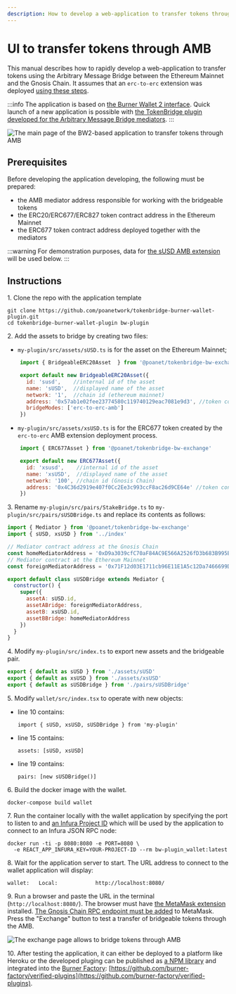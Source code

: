 ```yaml
---
description: How to develop a web-application to transfer tokens through AMB
---
```


# UI to transfer tokens through AMB

This manual describes how to rapidly develop a web-application to transfer tokens using the Arbitrary Message Bridge between the Ethereum Mainnet and the Gnosis Chain. It assumes that an `erc-to-erc` extension was deployed [using these steps](/bridges/eth-gc/extensions/deploy-erc20-erc677-erc827-to-erc677).

:::info
The application is based on [the Burner Wallet 2 interface](https://github.com/burner-wallet/burner-wallet-2). Quick launch of a new application is possible with [the TokenBridge plugin developed for the Arbitrary Message Bridge mediators](https://github.com/poanetwork/tokenbridge/tree/master/burner-wallet-plugin).
:::

![The main page of the BW2-based application to transfer tokens through AMB](</img/bridges/image-46.png>)

## Prerequisites

Before developing the application developing, the following must be prepared:

* the AMB mediator address responsible for working with the bridgeable tokens
* the ERC20/ERC677/ERC827 token contract address in the Ethereum Mainnet
* the ERC677 token contract address deployed together with the mediators

:::warning
For demonstration purposes, data for [the sUSD AMB extension](/bridges/eth-gc/extensions/susd/) will be used below.
:::

## Instructions

1\. Clone the repo with the application template

```
git clone https://github.com/poanetwork/tokenbridge-burner-wallet-plugin.git
cd tokenbridge-burner-wallet-plugin bw-plugin
```

2\. Add the assets to bridge by creating two files:

* `my-plugin/src/assets/sUSD.ts` is for the asset on the Ethereum Mainnet;

<!-- prettier-ignore-start -->
```jsx title="my-plugin/src/assets/sUSD.ts"
    import { BridgeableERC20Asset  } from '@poanet/tokenbridge-bw-exchange'

    export default new BridgeableERC20Asset({
      id: 'susd',    //internal id of the asset
      name: 'sUSD',  //displayed name of the asset
      network: '1',  //chain id (ethereum mainnet)
      address: '0x57ab1e02fee23774580c119740129eac7081e9d3', //token contract address
      bridgeModes: ['erc-to-erc-amb']
    })
```
<!-- prettier-ignore-end -->

* `my-plugin/src/assets/xsUSD.ts` is for the ERC677 token created by the `erc-to-erc` AMB extension deployment process.

<!-- prettier-ignore-start -->
```jsx title="my-plugin/src/assets/xsUSD.ts"
    import { ERC677Asset } from '@poanet/tokenbridge-bw-exchange'

    export default new ERC677Asset({
      id: 'xsusd',    //internal id of the asset
      name: 'xsUSD',  //displayed name of the asset
      network: '100', //chain id (Gnosis Chain)
      address: '0x4C36d2919e407f0Cc2Ee3c993ccF8ac26d9CE64e' //token contract address
    })
```
<!-- prettier-ignore-end -->

3\. Rename `my-plugin/src/pairs/StakeBridge.ts` to `my-plugin/src/pairs/sUSDBridge.ts` and replace its contents as follows:

```javascript
import { Mediator } from '@poanet/tokenbridge-bw-exchange'
import { sUSD, xsUSD } from '../index'

// Mediator contract address at the Gnosis Chain
const homeMediatorAddress = '0xD9a3039cfC70aF84AC9E566A2526fD3b683B995B'
// Mediator contract at the Ethereum Mainnet
const foreignMediatorAddress = '0x71F12d03E1711cb96E11E1A5c12Da7466699Db8D'

export default class sUSDBridge extends Mediator {
  constructor() {
    super({
      assetA: sUSD.id,
      assetABridge: foreignMediatorAddress,
      assetB: xsUSD.id,
      assetBBridge: homeMediatorAddress
    })
  }
}
```

4\. Modify `my-plugin/src/index.ts` to export new assets and the bridgeable pair.

```javascript
export { default as sUSD } from './assets/sUSD'
export { default as xsUSD } from './assets/xsUSD'
export { default as sUSDBridge } from './pairs/sUSDBridge'
```

5\. Modify `wallet/src/index.tsx` to operate with new objects:

*   line 10 contains:

    ```
    import { sUSD, xsUSD, sUSDBridge } from 'my-plugin'
    ```
*   line 15 contains:

    ```
    assets: [sUSD, xsUSD]
    ```
*   line 19 contains:

    ```
    pairs: [new sUSDBridge()]
    ```

6\. Build the docker image with the wallet.

```
docker-compose build wallet
```

7\. Run the container locally with the wallet application by specifying the port to listen to and [an Infura Project ID](https://infura.io/docs) which will be used by the application to connect to an Infura JSON RPC node:

```
docker run -ti -p 8080:8080 -e PORT=8080 \
  -e REACT_APP_INFURA_KEY=YOUR-PROJECT-ID --rm bw-plugin_wallet:latest
```

8\. Wait for the application server to start. The URL address to connect to the wallet application will display:

```
wallet:   Local:            http://localhost:8080/
```

9\. Run a browser and paste the URL in the terminal (`http://localhost:8080/`). The browser must have [the MetaMask extension](https://metamask.io) installed. [The Gnosis Chain RPC endpoint must be added](https://www.xdaichain.com/for-users/wallets/metamask/metamask-setup) to MetaMask. Press the "Exchange" button to test a transfer of bridgeable tokens through the AMB.

![The exchange page allows to bridge tokens through AMB](</img/bridges/image-47.png>)

10\. After testing the application, it can either be deployed to a platform like Heroku or the developed pluging can be published as [a NPM library](https://www.npmjs.com) and integrated into the [Burner Factory](http://burnerfactory.com): [https://github.com/burner-factory/verified-plugins](https://github.com/burner-factory/verified-plugins).
